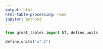 ```yaml
---
output: html
html-table-processing: none
jupyter: python3
---
```


```python
from great_tables import GT, define_units
```

```python
define_units("x^-2")
```
